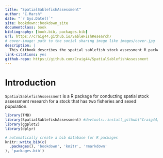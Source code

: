 ```yaml
--- 
title: "SpatialSablefishAssessment"
author: "C.Marsh"
date: "`r Sys.Date()`"
site: bookdown::bookdown_site
documentclass: book
bibliography: [book.bib, packages.bib]
url: https://craig44.github.io/SableFishResearch/
# cover-image: path to the social sharing image like images/cover.jpg
description: |
  This Gitbook describes the spatial sablefish stock assessment R package and how to use it
link-citations: yes
github-repo: https://github.com/Craig44/SpatialSablefishAssessment
---
```



# Introduction {-}

`SpatialSablefishAssessment` is a R package for conducting spatial stock assessment research for a stock that has two fisheries and sexed population.



```r
library(TMB)
library(SpatialSablefishAssessment) #devtools::install_github("Craig44/SpatialSablefishAssessment")
library(ggplot2)
library(dplyr)
```




```r
# automatically create a bib database for R packages
knitr::write_bib(c(
  .packages(), 'bookdown', 'knitr', 'rmarkdown'
), 'packages.bib')
```

